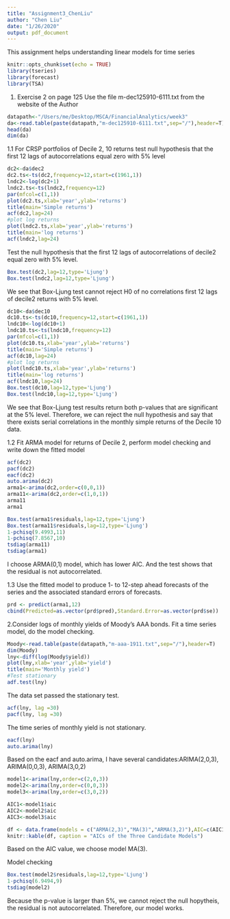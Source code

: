 ```yaml
---
title: "Assignment3_ChenLiu"
author: "Chen Liu"
date: "1/26/2020"
output: pdf_document
---
```


This assignment helps understanding linear models for time series
```r
knitr::opts_chunk$set(echo = TRUE)
library(tseries)
library(forecast)
library(TSA)
```

1. Exercise 2 on page 125
Use the file m-dec125910-6111.txt from the website of the Author


```r
datapath<-"/Users/me/Desktop/MSCA/FinancialAnalytics/week3"
da<-read.table(paste(datapath,"m-dec125910-6111.txt",sep="/"),header=T)
head(da)
dim(da)
```

1.1 For CRSP portfolios of Decile 2, 10 returns test null hypothesis that the first 12 lags of autocorrelations equal zero with 5% level

```r
dc2<-da$dec2
dc2.ts<-ts(dc2,frequency=12,start=c(1961,1))
lndc2<-log(dc2+1)
lndc2.ts<-ts(lndc2,frequency=12)
par(mfcol=c(1,1))
plot(dc2.ts,xlab='year',ylab='returns')
title(main='Simple returns')
acf(dc2,lag=24)
#plot log returns
plot(lndc2.ts,xlab='year',ylab='returns')
title(main='log returns')
acf(lndc2,lag=24)
```

Test the null hypothesis that the first 12 lags of autocorrelations of decile2 equal zero with 5% level.
```r
Box.test(dc2,lag=12,type='Ljung')
Box.test(lndc2,lag=12,type='Ljung')
```
We see that Box-Ljung test cannot reject H0 of no correlations first 12 lags of decile2 returns with 5% level.

```r
dc10<-da$dec10
dc10.ts<-ts(dc10,frequency=12,start=c(1961,1))
lndc10<-log(dc10+1)
lndc10.ts<-ts(lndc10,frequency=12)
par(mfcol=c(1,1))
plot(dc10.ts,xlab='year',ylab='returns')
title(main='Simple returns')
acf(dc10,lag=24)
#plot log returns
plot(lndc10.ts,xlab='year',ylab='returns')
title(main='log returns')
acf(lndc10,lag=24)
Box.test(dc10,lag=12,type='Ljung')
Box.test(lndc10,lag=12,type='Ljung')
```
We see that Box-Ljung test results return both p-values that are significant at the 5% level. Therefore, we can reject the null hypothesis and say that there exists serial correlations in the monthly simple returns of the Decile 10 data.

1.2 Fit ARMA model for returns of Decile 2, perform model checking and write down the fitted model
```r
acf(dc2)
pacf(dc2)
eacf(dc2)
auto.arima(dc2)
arma1<-arima(dc2,order=c(0,0,1))
arma11<-arima(dc2,order=c(1,0,1))
arma11
arma1
```

```r
Box.test(arma1$residuals,lag=12,type='Ljung')
Box.test(arma11$residuals,lag=12,type='Ljung')
1-pchisq(9.4993,11)
1-pchisq(7.8567,10)
tsdiag(arma11)
tsdiag(arma1)
```
I choose ARMA(0,1) model, which has lower AIC. And the test shows that the residual is not autocorrelated.


1.3 Use the fitted model to produce 1- to 12-step ahead forecasts of the series and the associated standard errors of forecasts.
```r
prd <- predict(arma1,12)
cbind(Predicted=as.vector(prd$pred),Standard.Error=as.vector(prd$se))
```


2.Consider logs of monthly yields of Moody’s AAA bonds. Fit a time series model, do the model checking.
```r
Moody<-read.table(paste(datapath,"m-aaa-1911.txt",sep="/"),header=T)
dim(Moody)
lny<-diff(log(Moody$yield))
plot(lny,xlab='year',ylab='yield')
title(main='Monthly yield')
#Test stationary
adf.test(lny)
```
The data set passed the stationary test.
```r
acf(lny, lag =30)
pacf(lny, lag =30)
```

The time series of monthly yield is not stationary.
```r
eacf(lny)
auto.arima(lny)
```
Based on the eacf and auto.arima, I have several candidates:ARIMA(2,0,3), ARIMA(0,0,3), ARIMA(3,0,2)
```r
model1<-arima(lny,order=c(2,0,3))
model2<-arima(lny,order=c(0,0,3))
model3<-arima(lny,order=c(3,0,2))

AIC1<-model1$aic
AIC2<-model2$aic
AIC3<-model3$aic

df <- data.frame(models = c("ARMA(2,3)","MA(3)","ARMA(3,2)"),AIC=c(AIC1,AIC2,AIC3))
knitr::kable(df, caption = "AICs of the Three Candidate Models")
```
Based on the AIC value, we choose model MA(3).

Model checking
```r
Box.test(model2$residuals,lag=12,type='Ljung')
1-pchisq(6.9494,9)
tsdiag(model2)
```

Because the p-value is larger than 5%, we cannot reject the null hopytheis, the residual is not autocorrelated. Therefore, our model works.





















